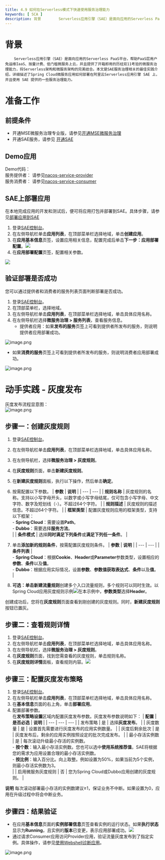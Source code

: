 ```yaml
---
title: 4.9 如何在Serverless模式下快速使用服务治理能力
keywords: [ SCA ]
description: 背景        Serverless应用引擎（SAE）是面向应用的Serverless PaaS平台，帮助PaaS层用户免运维IaaS、按量计费、低门槛微服务上云，并且提供了开箱即用的历经双11考验的微服务治理能力，将Serverless架构和微服务架构的完美结合。本文是SAE服务治理相关...
---
```

<a name="LvDYw"></a>
# 背景
        Serverless应用引擎（SAE）是面向应用的Serverless PaaS平台，帮助PaaS层用户免运维IaaS、按量计费、低门槛微服务上云，并且提供了开箱即用的历经双11考验的微服务治理能力，将Serverless架构和微服务架构的完美结合。本文是SAE服务治理相关的最佳实践介绍，详细描述了Spring Cloud微服务应用如何部署在阿里云Serverless应用引擎 SAE 上，并且使用 SAE 提供的一些服务治理能力。
<a name="ZT6De"></a>
# 准备工作
<a name="do74W"></a>
## 前提条件

- 开通MSE微服务治理专业版，请参见[开通MSE微服务治理](https://help.aliyun.com/document_detail/347625.htm#task-2140253)
- 开通SAE服务，请参见 [开通SAE](https://help.aliyun.com/document_detail/120435.html)
<a name="xn4d4"></a>
## Demo应用

Demo代码：<br />服务提供者： 请参见[nacos-service-provider](https://github.com/aliyun/alibabacloud-microservice-demo/tree/master/microservice-doc-demo/spring-cloud-simplest-demo/nacos-service-provider?spm=a2c4g.11186623.0.0.515059d7zJ2Qiv)<br />服务消费者： 请参见[nacos-service-consumer](https://github.com/aliyun/alibabacloud-microservice-demo/tree/master/microservice-doc-demo/spring-cloud-simplest-demo/nacos-service-consumer)

<a name="Iz5Fb"></a>
## SAE上部署应用
在本地完成应用的开发和测试后，便可将应用打包并部署到SAE。具体步骤，请参见[部署应用到SAE](https://help.aliyun.com/document_detail/110386.html)

1. 登录[SAE控制台](https://sae.console.aliyun.com/)。
2. 在左侧导航栏单击**应用列表**，在顶部菜单栏选择地域，单击**创建应用**。
3. 在**应用基本信息**页签，设置应用相关信息，配置完成后单击**下一步：应用部署配置**。![](https://intranetproxy.alipay.com/skylark/lark/0/2022/png/251990/1647384443461-5ed7d6e4-1cd4-4153-8d50-3f9fe02f7ecf.png#clientId=u892b74eb-eaa9-4&from=paste&id=ue3c73107&originHeight=865&originWidth=1649&originalType=url&ratio=1&rotation=0&showTitle=false&status=done&style=none&taskId=u2ddecbd1-85da-470d-b897-ea83e9c856a&title=)
4. 在**应用部署配置**页签，配置相关参数。

![](https://intranetproxy.alipay.com/skylark/lark/0/2022/png/251990/1647384653540-735ab5be-339e-46dc-8a80-12f2892bdbe4.png#clientId=u892b74eb-eaa9-4&from=paste&id=u094301c3&originHeight=779&originWidth=1650&originalType=url&ratio=1&rotation=0&showTitle=false&status=done&style=none&taskId=ued73bb08-952a-425e-88a7-2551d3db600&title=)
<a name="xGn1Q"></a>
## 验证部署是否成功
您可以通过提供者和消费者的服务列表页面判断部署是否成功。

1. 登录[SAE控制台](https://sae.console.aliyun.com/)。
2. 在顶部菜单栏，选择地域。
3. 在左侧导航栏单击**应用列表**，在顶部菜单栏选择地域，单击具体应用名称。
4. 在左侧导航栏选择**微服务治理 > 服务列表**，查看服务信息。
   - 提供者应用：如果**发布的服务**页签上可看到提供者所发布的服务，则说明提供者应用部署成功。

![image.png](https://intranetproxy.alipay.com/skylark/lark/0/2022/png/251990/1647400942531-5277e874-8db6-4642-bc5a-45edaa61bce1.png#clientId=ud9c2410b-5f60-4&from=paste&height=380&id=ubc5ba659&originHeight=380&originWidth=1064&originalType=binary&ratio=1&rotation=0&showTitle=false&size=51883&status=done&style=none&taskId=u07650efa-a0de-4f04-bd98-f6ecd11b704&title=&width=1064)

   - 如果**消费的服务**页签上可看到提供者所发布的服务，则说明消费者应用部署成功。

![image.png](https://intranetproxy.alipay.com/skylark/lark/0/2022/png/251990/1647400916522-1f552c80-8daa-4ee5-bb72-d44b188f1007.png#clientId=ud9c2410b-5f60-4&from=paste&height=385&id=uf8711bbd&originHeight=385&originWidth=1050&originalType=binary&ratio=1&rotation=0&showTitle=false&size=63469&status=done&style=none&taskId=ud16fe8cc-1611-4a9b-9934-bf668f9a34a&title=&width=1050)
<a name="K9ka0"></a>
# 动手实践 - 灰度发布
灰度发布流程显意图：<br />![image.png](https://intranetproxy.alipay.com/skylark/lark/0/2022/png/251990/1647988442834-78ef8620-d270-4d6c-b00b-9443b2cf5a97.png?x-oss-process=image/format,png#clientId=udb934da5-2a10-4&from=paste&height=1033&id=ub5dd1bc4&originHeight=2066&originWidth=2481&originalType=binary&ratio=1&rotation=0&showTitle=false&size=15382416&status=done&style=none&taskId=uce131868-f6d4-46b5-be8d-0a9669ca64a&title=&width=1240.5)
<a name="zo4SJ"></a>
## 步骤一：创建灰度规则

1. 登录[SAE控制台](https://sae.console.aliyun.com/)。
2. 在左侧导航栏单击**应用列表**，在顶部菜单栏选择地域，单击具体应用名称。
3. 在左侧导航栏，选择**微服务治理 > 灰度规则**。
4. 在**灰度规则**页面，单击**新建灰度规则**。
5. 在**新建灰度规则**面板，执行以下操作，然后单击**确定**。
6. 按需配置以下参数。
| **参数** | **说明** |
| --- | --- |
| **规则名称** | 灰度规则的名称。支持以小写字母开头，以数字或小写字母结尾，仅可包含小写字母、中文字符、数字及短划线（-）。不超过64个字符。 |
| **规则描述** | 灰度规则的描述信息。不超过64个字符。 |
| **框架类型** | 配置灰度规则应用的框架类型，支持以下框架：<br />   - **Spring Cloud**：需要设置**Path**。<br />   - **Dubbo**：需要选择**服务方法**。<br /> |
| **条件模式** | 选择**同时满足下列条件**或**满足下列任一条件**。 |

7. 单击**添加新的规则条件**，按需配置灰度规则条件。
| **参数** | **说明** |
| --- | --- |
| **条件列表** | <br />   - **Spring Cloud**：根据**Cookie**、**Header**或**Parameter**参数类型，设置相应的**参数**、**条件**以及**值**。<br />   - **Dubbo**：根据应用实际情况，设置**参数**、**参数值获取表达式**、**条件**以及**值**。<br /> |

8. **可选：**单击**新建流量规则**创建多个入口流量规则，多个规则可以同时生效。以Spring Cloud应用灰度规则示例![](https://intranetproxy.alipay.com/skylark/lark/0/2022/png/251990/1647382501286-e921a33f-82b5-482d-88ed-c0a1e8ee2cb0.png#clientId=u892b74eb-eaa9-4&from=paste&id=u9d7bbfe9&originHeight=936&originWidth=846&originalType=url&ratio=1&rotation=0&showTitle=false&status=done&style=none&taskId=u2334d664-d5c1-4f7f-a53d-c8be1a27608&title=)在本示例中，**参数类型**选择**Header**。

创建成功后，您将在**灰度规则**页面查看到刚创建的灰度规则。同时，**新建灰度规则**按钮已置灰。


<a name="zbzSP"></a>
## 步骤二：查看规则详情

1. 登录[SAE控制台](https://sae.console.aliyun.com/)。
2. 在左侧导航栏单击**应用列表**，在顶部菜单栏选择地域，单击具体应用名称。
3. 在左侧导航栏，选择**微服务治理 > 灰度规则**。
4. 在**灰度规则**页面，找到您需查看的灰度规则，单击规则名称。
5. 在**灰度规则详情**面板，查看规则内容。![](https://intranetproxy.alipay.com/skylark/lark/0/2022/png/251990/1647382670195-8c5c3769-8c24-4c82-a4cc-2799f271aef1.png#clientId=u892b74eb-eaa9-4&from=paste&id=u2380075b&originHeight=376&originWidth=891&originalType=url&ratio=1&rotation=0&showTitle=false&status=done&style=none&taskId=u7da8a440-cf69-486f-aa1b-4efb9c7bc96&title=)
<a name="nNzfv"></a>
## 步骤三：配置灰度发布策略

1. 登录[SAE控制台](https://sae.console.aliyun.com/)。
2. 在左侧导航栏单击**应用列表**，在顶部菜单栏选择地域，单击具体应用名称。
3. 在**基本信息**页面的右上角，单击**部署应用**。
4. 配置部署参数。<br />在**发布策略设置**区域内配置灰度发布参数。灰度发布参数说明如下：
| **配置** | **是否必选** | **说明** |
| --- | --- | --- |
| 发布策略 | 是 | 选择**灰度发布**。 |
| 灰度数量 | 是 | 设置首先需要进行灰度发布的应用实例数量。 |
| 灰度后剩余批次 | 是 | 灰度发布后，剩余的应用实例按照设定的批次完成发布。 |
| 最小存活实例数 | 是 | 每次滚动升级最小存活的实例数。<br />   - **按个数**：输入最小存活实例数。您也可以选中**使用系统推荐值**，SAE将根据您的需求为应用设置合理的最小存活实例数。<br />   - **按比例**：输入百分比。向上取整。例如设置为50%，如果当前为5个实例，则最小存活实例数为3。<br /> |
| 启用微服务灰度规则 | 否 | 您为Spring Cloud或Dubbo应用创建的灰度规则。 |

**说明** 每次滚动部署最小存活的实例数建议≥1，保证业务不中断。如果设置为0，应用在升级过程中将会中断业务。

<a name="QzdXh"></a>
## 步骤四：结果验证

- 在应用**基本信息**页面的**实例部署信息**页签查看实例的运行状态。如果**执行状态**显示为**Running**，且实例的**版本**已变更，表示应用部署成功。![](https://intranetproxy.alipay.com/skylark/lark/0/2022/png/251990/1647382951962-b0d9d8dd-fda6-4d9a-be7e-b8a6c2394977.png#clientId=u892b74eb-eaa9-4&from=paste&id=u32457c9f&originHeight=759&originWidth=1729&originalType=url&ratio=1&rotation=0&showTitle=false&status=done&style=none&taskId=u4a8a23c0-ad77-4ca1-9e3c-46bcabf5fd8&title=)
- 通过请求Consumer应用访问Provider应用，验证流量灰度发布到了指定实例。具体操作，请参见[使用Webshell诊断应用](https://help.aliyun.com/document_detail/123414.htm#task-123414-zh)。

![image.png](https://intranetproxy.alipay.com/skylark/lark/0/2022/png/251990/1647382799407-6242f5ca-50aa-4d56-836d-c66dfc97ef06.png#clientId=u892b74eb-eaa9-4&from=paste&height=671&id=u7e538ada&originHeight=671&originWidth=1656&originalType=binary&ratio=1&rotation=0&showTitle=false&size=509710&status=done&style=none&taskId=u53311a2a-eb18-46f2-9cf7-012cb7fff92&title=&width=1656)
